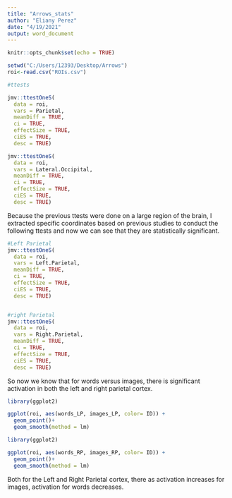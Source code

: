 ---
title: "Arrows_stats"
author: "Eliany Perez"
date: "4/19/2021"
output: word_document
---

```{r setup, include=FALSE}
knitr::opts_chunk$set(echo = TRUE)
```

```{r}
setwd("C:/Users/12393/Desktop/Arrows")
roi<-read.csv("ROIs.csv")
```

```{r}
#ttests

jmv::ttestOneS(
  data = roi,
  vars = Parietal,
  meanDiff = TRUE,
  ci = TRUE,
  effectSize = TRUE,
  ciES = TRUE,
  desc = TRUE)

jmv::ttestOneS(
  data = roi,
  vars = Lateral.Occipital,
  meanDiff = TRUE,
  ci = TRUE,
  effectSize = TRUE,
  ciES = TRUE,
  desc = TRUE)

```

Because the previous ttests were done on a large region of the brain, I extracted specific coordinates based on previous studies to conduct the following ttests and now we can see that they are statistically significant.

```{r}

#Left Parietal
jmv::ttestOneS(
  data = roi,
  vars = Left.Parietal,
  meanDiff = TRUE,
  ci = TRUE,
  effectSize = TRUE,
  ciES = TRUE,
  desc = TRUE)


#right Parietal
jmv::ttestOneS(
  data = roi,
  vars = Right.Parietal,
  meanDiff = TRUE,
  ci = TRUE,
  effectSize = TRUE,
  ciES = TRUE,
  desc = TRUE)

```
So now we know that for words versus images, there is significant activation in both the left and right parietal cortex.

```{r}
library(ggplot2)

ggplot(roi, aes(words_LP, images_LP, color= ID)) + 
  geom_point()+
  geom_smooth(method = lm)
```

```{r}
library(ggplot2)

ggplot(roi, aes(words_RP, images_RP, color= ID)) + 
  geom_point()+
  geom_smooth(method = lm)
```
Both for the Left and Right Parietal cortex, there as activation increases for images, activation for words decreases.